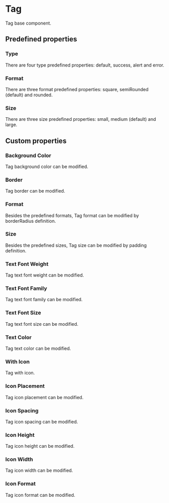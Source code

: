 
<Meta of={Stories} />

# Tag

Tag base component.

<Canvas of={Stories.Default} withToolbar />

<Controls of={Stories.Default} />

## Predefined properties

### Type

There are four type predefined properties: default, success, alert and error.

<Canvas of={Stories.PredefinedType} withToolbar />

### Format

There are three format predefined properties: square, semiRounded (default) and rounded.

<Canvas of={Stories.PredefinedFormat} withToolbar />

### Size

There are three size predefined properties: small, medium (default) and large.

<Canvas of={Stories.PredefinedSize} withToolbar />

## Custom properties

### Background Color

Tag background color can be modified.

<Canvas of={Stories.BackgroundColor} withToolbar />

### Border

Tag border can be modified.

<Canvas of={Stories.Border} withToolbar />

### Format

Besides the predefined formats, Tag format can be modified by borderRadius definition.

<Canvas of={Stories.CustomFormat} withToolbar />

### Size

Besides the predefined sizes, Tag size can be modified by padding definition.

<Canvas of={Stories.CustomSize} withToolbar />

### Text Font Weight

Tag text font weight can be modified.

<Canvas of={Stories.TextFontWeight} withToolbar />

### Text Font Family

Tag text font family can be modified.

<Canvas of={Stories.TextFontFamily} withToolbar />

### Text Font Size

Tag text font size can be modified.

<Canvas of={Stories.TextFontSize} withToolbar />

### Text Color

Tag text color can be modified.

<Canvas of={Stories.TextColor} withToolbar />

### With Icon

Tag with icon.

<Canvas of={Stories.WithIcon} withToolbar />

### Icon Placement

Tag icon placement can be modified.

<Canvas of={Stories.IconPlacement} withToolbar />

### Icon Spacing

Tag icon spacing can be modified.

<Canvas of={Stories.IconSpacing} withToolbar />

### Icon Height

Tag icon height can be modified.

<Canvas of={Stories.IconHeight} withToolbar />

### Icon Width

Tag icon width can be modified.

<Canvas of={Stories.IconWidth} withToolbar />

### Icon Format

Tag icon format can be modified.

<Canvas of={Stories.CustomIconFormat} withToolbar />
